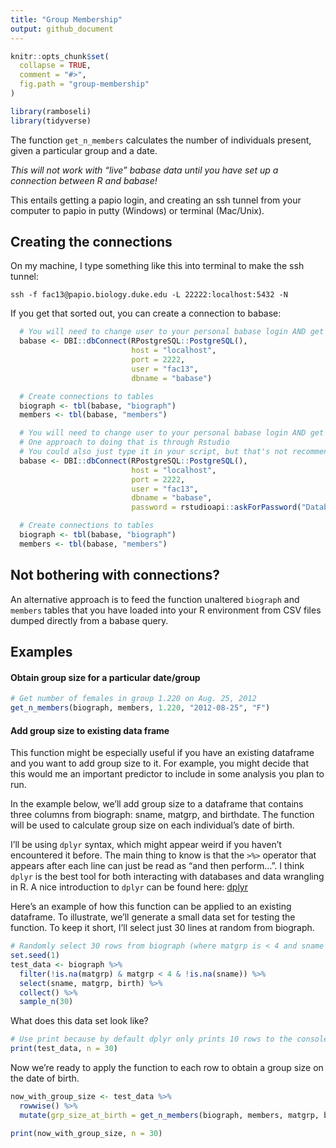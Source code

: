 ```yaml
---
title: "Group Membership"
output: github_document
---
```


```r
knitr::opts_chunk$set(
  collapse = TRUE,
  comment = "#>",
  fig.path = "group-membership"
)
```


```r
library(ramboseli)
library(tidyverse)
```

The function `get_n_members` calculates the number of individuals present, given a particular group and a date.

*This will not work with "live" babase data until you have set up a connection between R and babase!* 

This entails getting a papio login, and creating an ssh tunnel from your computer to papio in putty (Windows) or terminal (Mac/Unix).

## Creating the connections

On my machine, I type something like this into terminal to make the ssh tunnel:

`ssh -f fac13@papio.biology.duke.edu -L 22222:localhost:5432 -N`

If you get that sorted out, you can create a connection to babase:

```r

  # You will need to change user to your personal babase login AND get your password
  babase <- DBI::dbConnect(RPostgreSQL::PostgreSQL(),
                           host = "localhost",
                           port = 2222,
                           user = "fac13",
                           dbname = "babase")

  # Create connections to tables
  biograph <- tbl(babase, "biograph")
  members <- tbl(babase, "members")
```

```r

  # You will need to change user to your personal babase login AND get your password
  # One approach to doing that is through Rstudio
  # You could also just type it in your script, but that's not recommended for security.
  babase <- DBI::dbConnect(RPostgreSQL::PostgreSQL(),
                           host = "localhost",
                           port = 2222,
                           user = "fac13",
                           dbname = "babase",
                           password = rstudioapi::askForPassword("Database password"))

  # Create connections to tables
  biograph <- tbl(babase, "biograph")
  members <- tbl(babase, "members")
```


## Not bothering with connections?

An alternative approach is to feed the function unaltered `biograph` and `members` tables that you have loaded into your R environment from CSV files dumped directly from a babase query.

## Examples

#### Obtain group size for a particular date/group

```r
# Get number of females in group 1.220 on Aug. 25, 2012
get_n_members(biograph, members, 1.220, "2012-08-25", "F")
```

#### Add group size to existing data frame

This function might be especially useful if you have an existing dataframe and you want to add group size to it. For example, you might decide that this would me an important predictor to include in some analysis you plan to run.

In the example below, we'll add group size to a dataframe that contains three columns from biograph: sname, matgrp, and birthdate. The function will be used to calculate group size on each individual's date of birth. 

I'll be using `dplyr` syntax, which might appear weird if you haven't encountered it before. The main thing to know is that the `>%>` operator that appears after each line can just be read as "and then perform...". I think `dplyr` is the best tool for both interacting with databases and data wrangling in R. A nice introduction to `dplyr` can be found here: [dplyr](https://cran.r-project.org/web/packages/dplyr/vignettes/dplyr.html) 

Here's an example of how this function can be applied to an existing dataframe. To illustrate, we'll generate a small data set for testing the function. To keep it short, I'll select just 30 lines at random from biograph.

```r

# Randomly select 30 rows from biograph (where matgrp is < 4 and sname is not missing)
set.seed(1)
test_data <- biograph %>% 
  filter(!is.na(matgrp) & matgrp < 4 & !is.na(sname)) %>% 
  select(sname, matgrp, birth) %>% 
  collect() %>% 
  sample_n(30)
```

What does this data set look like?

```r
# Use print because by default dplyr only prints 10 rows to the console
print(test_data, n = 30)
```


Now we're ready to apply the function to each row to obtain a group size on the date of birth.

```r
now_with_group_size <- test_data %>% 
  rowwise() %>% 
  mutate(grp_size_at_birth = get_n_members(biograph, members, matgrp, birth))

print(now_with_group_size, n = 30)
```
